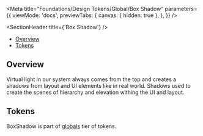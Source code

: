 
<Meta
  title="Foundations/Design Tokens/Global/Box Shadow"
  parameters={{
    viewMode: 'docs',
    previewTabs: {
      canvas: { hidden: true },
    },
  }}
/>

<SectionHeader title={'Box Shadow'} />

- [Overview](#overview)
- [Tokens](#tokens)

## Overview

Virtual light in our system always comes from the top and creates a shadows from layout and UI elements like in real world. Shadows used to create the scenes of hierarchy and elevation withing the UI and layout.

## Tokens

BoxShadow is part of [globals](../?path=/docs/design-tokens-about--overview#globals) tier of tokens.

<BoxShadowShowcase />
